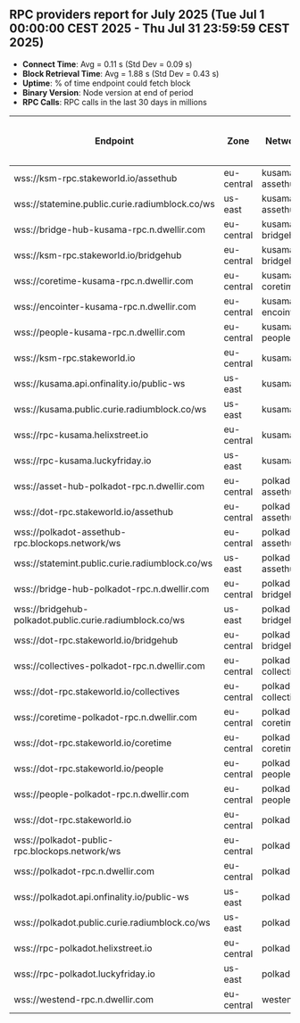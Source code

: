 ## RPC providers report for July 2025 (Tue Jul  1 00:00:00 CEST 2025 - Thu Jul 31 23:59:59 CEST 2025)

- **Connect Time**: Avg = 0.11 s (Std Dev = 0.09 s)
- **Block Retrieval Time**: Avg = 1.88 s (Std Dev = 0.43 s)
- **Uptime**: % of time endpoint could fetch block
- **Binary Version**: Node version at end of period
- **RPC Calls**: RPC calls in the last 30 days in millions

| Endpoint                        | Zone         | Network            | Average Connect Time (s) | Average Block Retrieval Time (s) | Uptime (%) | Binary Version         | RPC Calls (M) |
|---------------------------------|--------------|--------------------|--------------------------|----------------------------------|------------|------------------------|----------------------|
| wss://ksm-rpc.stakeworld.io/assethub | eu-central   | kusama-assethub      | 0.09                     | 1.58                             | 99.97      | 1.19.0                 | 10.8                   |
| wss://statemine.public.curie.radiumblock.co/ws | us-east      | kusama-assethub      | 0.11                     | 1.82                             | 99.93      | 1.19.0                 | 34.0                   |
| wss://bridge-hub-kusama-rpc.n.dwellir.com | eu-central   | kusama-bridgehub     | 0.14                     | 1.77                             | 98.89      | 1.19.0                 | 23.1                   |
| wss://ksm-rpc.stakeworld.io/bridgehub | eu-central   | kusama-bridgehub     | 0.09                     | 1.57                             | 100.00     | 1.19.0                 | 5.2                    |
| wss://coretime-kusama-rpc.n.dwellir.com | eu-central   | kusama-coretime      | 0.14                     | 1.58                             | 100.00     | 1.19.0                 | 23.0                   |
| wss://encointer-kusama-rpc.n.dwellir.com | eu-central   | kusama-encointer     | 0.15                     | 1.84                             | 100.00     | 1.17.1                 | 14.7                   |
| wss://people-kusama-rpc.n.dwellir.com | eu-central   | kusama-people        | 0.14                     | 1.59                             | 100.00     | 1.19.0                 | 20.4                   |
| wss://ksm-rpc.stakeworld.io       | eu-central   | kusama               | 0.15                     | 2.17                             | 100.00     | 1.19.0                 | 443.4                  |
| wss://kusama.api.onfinality.io/public-ws | us-east      | kusama               | 0.06                     | 1.87                             | 100.00     | 1.19.0                 | 675.9                  |
| wss://kusama.public.curie.radiumblock.co/ws | us-east      | kusama               | 0.11                     | 2.68                             | 99.90      | 1.19.0                 | 208.6                  |
| wss://rpc-kusama.helixstreet.io   | eu-central   | kusama               | 0.12                     | 1.93                             | 100.00     | 1.19.0                 | 409.0                  |
| wss://rpc-kusama.luckyfriday.io   | us-east      | kusama               | 0.09                     | 1.79                             | 99.97      | 1.19.0                 | 424.0                  |
| wss://asset-hub-polkadot-rpc.n.dwellir.com | eu-central   | polkadot-assethub    | 0.14                     | 1.80                             | 98.82      | 1.19.0                 | 419.7                  |
| wss://dot-rpc.stakeworld.io/assethub | eu-central   | polkadot-assethub    | 0.10                     | 1.49                             | 100.00     | 1.19.0                 | 268.4                  |
| wss://polkadot-assethub-rpc.blockops.network/ws | eu-central   | polkadot-assethub    | 0.09                     | 1.41                             | 99.90      | 1.19.0                 | 178.0                  |
| wss://statemint.public.curie.radiumblock.co/ws | us-east      | polkadot-assethub    | 0.12                     | 2.06                             | 99.51      | 1.19.0                 | 38.5                   |
| wss://bridge-hub-polkadot-rpc.n.dwellir.com | eu-central   | polkadot-bridgehub   | 0.14                     | 1.96                             | 99.93      | 1.19.0                 | 39.7                   |
| wss://bridgehub-polkadot.public.curie.radiumblock.co/ws | us-east      | polkadot-bridgehub   | 0.11                     | 2.15                             | 99.93      | 1.19.0                 | 12.3                   |
| wss://dot-rpc.stakeworld.io/bridgehub | eu-central   | polkadot-bridgehub   | 0.10                     | 1.65                             | 100.00     | 1.19.0                 | 5.8                    |
| wss://collectives-polkadot-rpc.n.dwellir.com | eu-central   | polkadot-collectives | 0.14                     | 1.92                             | 100.00     | 1.19.0                 | 29.0                   |
| wss://dot-rpc.stakeworld.io/collectives | eu-central   | polkadot-collectives | 0.10                     | 1.66                             | 100.00     | 1.19.0                 | 2.4                    |
| wss://coretime-polkadot-rpc.n.dwellir.com | eu-central   | polkadot-coretime    | 0.12                     | 1.59                             | 100.00     | 1.19.0                 | 8.1                    |
| wss://dot-rpc.stakeworld.io/coretime | eu-central   | polkadot-coretime    | 0.10                     | 1.45                             | 100.00     | 1.19.0                 | 1.7                    |
| wss://dot-rpc.stakeworld.io/people | eu-central   | polkadot-people      | 0.10                     | 1.43                             | 100.00     | 1.19.0                 | 2.4                    |
| wss://people-polkadot-rpc.n.dwellir.com | eu-central   | polkadot-people      | 0.14                     | 1.59                             | 100.00     | 1.19.0                 | 17.2                   |
| wss://dot-rpc.stakeworld.io       | eu-central   | polkadot             | 0.12                     | 2.31                             | 99.86      | 1.19.0                 | 958.1                  |
| wss://polkadot-public-rpc.blockops.network/ws | eu-central   | polkadot             | 0.09                     | 1.82                             | 100.00     | 1.19.0                 | 201.6                  |
| wss://polkadot-rpc.n.dwellir.com  | eu-central   | polkadot             | 0.15                     | 2.45                             | 100.00     | 1.19.0                 | 698.3                  |
| wss://polkadot.api.onfinality.io/public-ws | us-east      | polkadot             | 0.06                     | 1.87                             | 100.00     | 1.19.0                 | 833.1                  |
| wss://polkadot.public.curie.radiumblock.co/ws | us-east      | polkadot             | 0.12                     | 2.37                             | 99.86      | 1.19.0                 | 285.4                  |
| wss://rpc-polkadot.helixstreet.io | eu-central   | polkadot             | 0.13                     | 2.21                             | 100.00     | 1.19.0                 | 766.4                  |
| wss://rpc-polkadot.luckyfriday.io | us-east      | polkadot             | 0.09                     | 1.89                             | 99.97      | 1.19.0                 | 1711.9                 |
| wss://westend-rpc.n.dwellir.com   | eu-central   | westend              | 0.12                     | 2.62                             | 98.92      | 1.19.0                 | 685.8                  |
